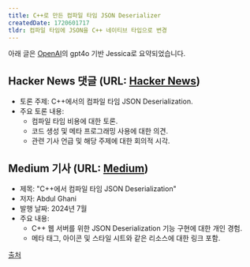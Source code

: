 ```yaml
---
title: C++로 만든 컴파일 타임 JSON Deserializer
createdDate: 1720601717
tldr: 컴파일 타임에 JSON을 C++ 네이티브 타입으로 변경
---
```

아래 글은 [OpenAI](https://openai.com)의 gpt4o 기반 Jessica로 요약되었습니다.

## Hacker News 댓글 (URL: [Hacker News](https://news.ycombinator.com/item?id=40889272))
   - 토론 주제: C++에서의 컴파일 타임 JSON Deserialization.
   - 주요 토론 내용:
     - 컴파일 타임 비용에 대한 토론.
     - 코드 생성 및 메타 프로그래밍 사용에 대한 의견.
     - 관련 기사 언급 및 해당 주제에 대한 회의적 시각.

## Medium 기사 (URL: [Medium](https://medium.com/@abdulgh/compile-time-json-deserialization-in-c-1e3d41a73628))
   - 제목: "C++에서 컴파일 타임 JSON Deserialization"
   - 저자: Abdul Ghani
   - 발행 날짜: 2024년 7월
   - 주요 내용:
     - C++ 웹 서버를 위한 JSON Deserialization 기능 구현에 대한 개인 경험.
     - 메타 태그, 아이콘 및 스타일 시트와 같은 리소스에 대한 링크 포함.

[출처](https://news.ycombinator.com/item?id=40889272)
